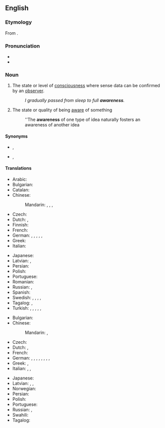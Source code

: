 ==English==

===Etymology===
From {{suffix|aware|ness|lang=en}}.

===Pronunciation===
* {{audio|en-us-awareness.ogg|Audio (US)|lang=en}}
* {{rhymes|ɛə(r)nəs|lang=en}}

===Noun===
{{wikipedia}}
{{en-noun|-|es}}

# The state or level of [[consciousness]] where sense data can be confirmed by an [[observer]].
#: ''I gradually passed from sleep to full '''awareness'''.''
# The state or quality of being [[aware]] of something
#: ''The '''awareness''' of one type of idea naturally fosters an awareness of another idea

====Synonyms====
* {{sense|state of consciousness}} {{l|en|consciousness}}, {{l|en|wakefulness}}
* {{sense|state of being aware of something}} {{l|en|knowledge}}, {{l|en|consciousness}}

====Translations====
{{trans-top|the state of consciousness}}
* Arabic: {{t+|ar|وعي}}
* Bulgarian: {{t+|bg|съзнание|n}}
* Catalan: {{t+|ca|consciència|f}}
* Chinese:
*: Mandarin: {{t+|cmn|意識|sc=Hani}}, {{t+|cmn|意识|tr=yìshí|sc=Hani}}, {{t+|cmn|覺悟|sc=Hani}}, {{t+|cmn|觉悟|tr=juéwù|sc=Hani}}
* Czech: {{t+|cs|vědomí|n}}
* Dutch: {{t+|nl|besef}}, {{t+|nl|bewustzijn}}
* Finnish: {{t+|fi|tietoisuus}}
* French: {{t+|fr|conscience|f}}
* German: {{t+|de|Bewusstsein|n}}, {{t+|de|Achtsamkeit|f}}, {{t+|de|Wahrnehmung|f}}, {{t+|de|Aufmerksamkeit|f}}, {{t+|de|Sensitivität|f}}, {{t+|de|Gefühl|n}}
* Greek: {{t+|el|συνείδηση|f}}
* Italian: {{t+|it|coscienza|f}}
{{trans-mid}}
* Japanese: {{t+|ja|意識|tr=いしき, ishiki|sc=Jpan}}
* Latvian: {{t|lv|apziņa|f}}, {{t|lv|samaņa|f}}
* Persian: {{t+|fa|هشیاری|tr=hošyâri|sc=fa-Arab}}
* Polish: {{t+|pl|świadomość|f}}
* Portuguese: {{t+|pt|consciência|f}}
* Romanian: {{t+|ro|conștiință|f}}
* Russian: {{t+|ru|созна́ние|n}}, {{t+|ru|осозна́ние|n}}
* Spanish: {{t+|es|conciencia|f}}
* Swedish: {{t+|sv|medvetande|n}}, {{t+|sv|medvetenhet|c}}, {{t|sv|iakttagelseförmåga|c}}, {{t|sv|aktsamhet|c}}, {{t+|sv|insikt|c}}
* Tagalog: {{t|tl|ino}}, {{t|tl|kainuhan}}
* Turkish: {{t+|tr|bilinç}}, {{t+|tr|bilinçlenme}}, {{t+|tr|farkındalık}}, {{t+|tr|uyanıklık}}, {{t+|tr|şuur}}, {{t+|tr|şuurlanma}}
{{trans-bottom}}

{{trans-top|the state or quality of being aware of something}}
* Bulgarian: {{t+|bg|осведоменост|f}}
* Chinese:
*: Mandarin: {{t+|cmn|認識|sc=Hani}}, {{t+|cmn|认识|tr=rènshi|sc=Hani}}
* Czech: {{t|cs|uvědomění|n}}
* Dutch: {{t+|nl|bewustzijn}}, {{t|nl|zich bewust zijn van}}
* French: {{t+|fr|connaissance|f}}
* German: {{t+|de|Bekanntheit|f}}, {{t|de|Gewahrsein|n}}, {{t|de|Gewahrwerden|n}}, {{t+|de|Erkenntnis|f}}, {{t+|de|Kenntnis|f}}, {{t+|de|Aufklärung|f}}, {{t|de|Bewusstheit|f}}, {{t+|de|Erfassung|f}}, {{t+|de|Verständnis|n}}
* Greek: {{t+|el|επίγνωση|f}}, {{t+|el|γνώση|f}}
* Italian: {{t+|it|consapevolezza|f}}, {{t+|it|avviso|m}}, {{t+|it|conoscenza|f}}
{{trans-mid}}
* Japanese: {{t+|ja|認識|tr=にんしき, ninshiki|sc=Jpan}}
* Latvian: {{t|lv|apziņa|f}}, {{t|lv|samaņa}}, {{t|lv|izpratne|f}}
* Norwegian: {{t+|no|oppmerksomhet}}
* Persian: {{t+|fa|آگاهی|tr=âgâhi|sc=fa-Arab}}
* Polish: {{t+|pl|świadomość|f}}
* Portuguese: {{t+|pt|percepção|f}}
* Russian: {{t+|ru|осведомлённость|f}}, {{t+|ru|информи́рованность|f}}
* Swahili: {{t|sw|uamsho}}
* Tagalog: {{t|tl|kainuhan}}
{{trans-bottom}}